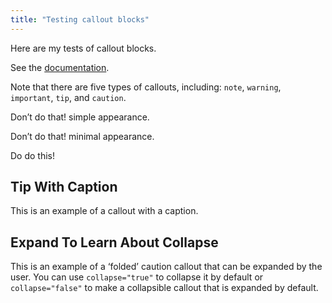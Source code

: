```yaml
---
title: "Testing callout blocks"
---
```


Here are my tests of callout blocks.

See the [documentation](https://quarto.org/docs/authoring/callouts.html).

:::{.callout-note}
Note that there are five types of callouts, including:
`note`, `warning`, `important`, `tip`, and `caution`.
:::

:::{.callout-warning appearance="simple"}
Don't do that! simple appearance.
:::

:::{.callout-warning appearance="minimal"}
Don't do that! minimal appearance.
:::

:::{.callout-important}
Do do this!
:::

:::{.callout-tip}
## Tip With Caption

This is an example of a callout with a caption.
:::

:::{.callout-caution collapse="true"}
## Expand To Learn About Collapse

This is an example of a 'folded' caution callout that can be expanded by the user. You can use `collapse="true"` to collapse it by default or `collapse="false"` to make a collapsible callout that is expanded by default.
:::

